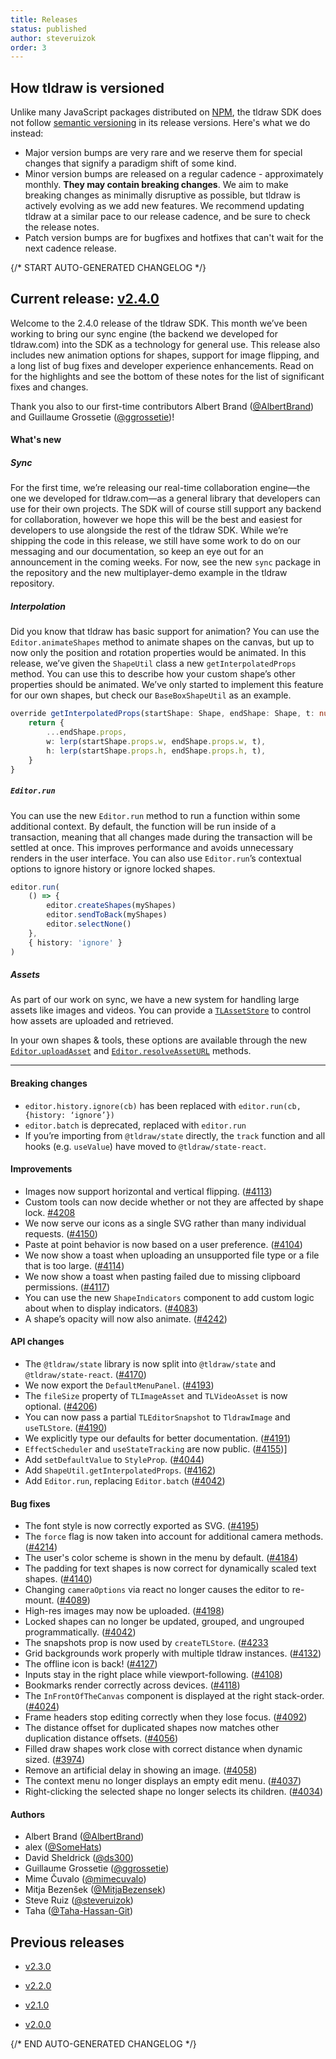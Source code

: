 ---
title: Releases
status: published
author: steveruizok
order: 3
---

## How tldraw is versioned

Unlike many JavaScript packages distributed on [NPM](https://www.npmjs.com/), the tldraw SDK does not follow [semantic versioning](https://semver.org/) in its release versions. Here's what we do instead:

- Major version bumps are very rare and we reserve them for special changes that signify a paradigm shift of some kind.
- Minor version bumps are released on a regular cadence - approximately monthly. **They may contain breaking changes**. We aim to make breaking changes as minimally disruptive as possible, but tldraw is actively evolving as we add new features. We recommend updating tldraw at a similar pace to our release cadence, and be sure to check the release notes.
- Patch version bumps are for bugfixes and hotfixes that can't wait for the next cadence release.









{/* START AUTO-GENERATED CHANGELOG */}

## Current release: [v2.4.0](/releases/v2.4.0)

Welcome to the 2.4.0 release of the tldraw SDK. This month we’ve been working to bring our sync engine (the backend we developed for tldraw.com) into the SDK as a technology for general use. This release also includes new animation options for shapes, support for image flipping, and a long list of bug fixes and developer experience enhancements. Read on for the highlights and see the bottom of these notes for the list of significant fixes and changes.

Thank you also to our first-time contributors Albert Brand ([@AlbertBrand](https://github.com/AlbertBrand)) and Guillaume Grossetie ([@ggrossetie](https://github.com/ggrossetie))!

#### What's new

##### Sync

For the first time, we’re releasing our real-time collaboration engine—the one we developed for tldraw.com—as a general library that developers can use for their own projects. The SDK will of course still support any backend for collaboration, however we hope this will be the best and easiest for developers to use alongside the rest of the tldraw SDK. While we’re shipping the code in this release, we still have some work to do on our messaging and our documentation, so keep an eye out for an announcement in the coming weeks. For now, see the new `sync` package in the repository and the new multiplayer-demo example in the tldraw repository.

##### Interpolation

Did you know that tldraw has basic support for animation? You can use the `Editor.animateShapes` method to animate shapes on the canvas, but up to now only the position and rotation properties would be animated. In this release, we’ve given the `ShapeUtil` class a new `getInterpolatedProps` method. You can use this to describe how your custom shape’s other properties should be animated. We’ve only started to implement this feature for our own shapes, but check our `BaseBoxShapeUtil` as an example.

```ts
override getInterpolatedProps(startShape: Shape, endShape: Shape, t: number): Shape['props'] {
	return {
		...endShape.props,
		w: lerp(startShape.props.w, endShape.props.w, t),
		h: lerp(startShape.props.h, endShape.props.h, t),
	}
}
```

##### `Editor.run`

You can use the new `Editor.run` method to run a function within some additional context. By default, the function will be run inside of a transaction, meaning that all changes made during the transaction will be settled at once. This improves performance and avoids unnecessary renders in the user interface. You can also use `Editor.run`’s contextual options to ignore history or ignore locked shapes.

```ts
editor.run(
	() => {
		editor.createShapes(myShapes)
		editor.sendToBack(myShapes)
		editor.selectNone()
	},
	{ history: 'ignore' }
)
```

##### Assets
As part of our work on sync, we have a new system for handling large assets like images and videos. You can provide a [`TLAssetStore`](https://tldraw.dev/reference/tlschema/TLAssetStore) to control how assets are uploaded and retrieved.

In your own shapes & tools, these options are available through the new [`Editor.uploadAsset`](https://tldraw.dev/reference/editor/Editor#uploadAsset) and [`Editor.resolveAssetURL`](https://staging.tldraw.dev/reference/editor/Editor#resolveAssetUrl) methods.

---

#### Breaking changes
- `editor.history.ignore(cb)` has been replaced with `editor.run(cb, {history: ‘ignore’})`
- `editor.batch` is deprecated, replaced with `editor.run`
- If you’re importing from `@tldraw/state` directly, the `track` function and all hooks (e.g. `useValue`) have moved to `@tldraw/state-react`.

#### Improvements

- Images now support horizontal and vertical flipping. ([#4113](https://github.com/tldraw/tldraw/pull/4113))
- Custom tools can now decide whether or not they are affected by shape lock. [#4208](https://github.com/tldraw/tldraw/pull/4208)
- We now serve our icons as a single SVG rather than many individual requests. ([#4150](https://github.com/tldraw/tldraw/pull/4150))
- Paste at point behavior is now based on a user preference. ([#4104](https://github.com/tldraw/tldraw/pull/4104))
- We now show a toast when uploading an unsupported file type or a file that is too large. ([#4114](https://github.com/tldraw/tldraw/pull/4114))
- We now show a toast when pasting failed due to missing clipboard permissions. ([#4117](https://github.com/tldraw/tldraw/pull/4117))
- You can use the new `ShapeIndicators` component to add custom logic about when to display indicators. ([#4083](https://github.com/tldraw/tldraw/pull/4083))
- A shape’s opacity will now also animate. ([#4242]([https://github.com/tldraw/tldraw/pull/](https://github.com/tldraw/tldraw/pull/4042)4242))

#### API changes
- The `@tldraw/state` library is now split into `@tldraw/state` and `@tldraw/state-react`. ([#4170](https://github.com/tldraw/tldraw/pull/4170))
- We now export the `DefaultMenuPanel`. ([#4193](https://github.com/tldraw/tldraw/pull/4193))
- The `fileSize` property of `TLImageAsset` and `TLVideoAsset` is now optional. ([#4206](https://github.com/tldraw/tldraw/pull/4206))
- You can now pass a partial `TLEditorSnapshot` to `TldrawImage` and `useTLStore`. ([#4190](https://github.com/tldraw/tldraw/pull/4190))
- We explicitly type our defaults for better documentation. ([#4191](https://github.com/tldraw/tldraw/pull/4191))
- `EffectScheduler` and `useStateTracking` are now public. ([#4155](https://github.com/tldraw/tldraw/pull/4155))]
- Add `setDefaultValue` to `StyleProp`. ([#4044](https://github.com/tldraw/tldraw/pull/4044))
- Add `ShapeUtil.getInterpolatedProps`. ([#4162](https://github.com/tldraw/tldraw/pull/4162))
- Add `Editor.run`, replacing `Editor.batch` ([#4042](https://github.com/tldraw/tldraw/pull/4042))

#### Bug fixes
- The font style is now correctly exported as SVG. ([#4195](https://github.com/tldraw/tldraw/pull/4195))
- The `force` flag is now taken into account for additional camera methods. ([#4214](https://github.com/tldraw/tldraw/pull/4214))
- The user's color scheme is shown in the menu by default. ([#4184](https://github.com/tldraw/tldraw/pull/4184))
- The padding for text shapes is now correct for dynamically scaled text shapes. ([#4140](https://github.com/tldraw/tldraw/pull/4140))
- Changing `cameraOptions` via react no longer causes the editor to re-mount. ([#4089](https://github.com/tldraw/tldraw/pull/4089))
- High-res images may now be uploaded. ([#4198](https://github.com/tldraw/tldraw/pull/4198))
- Locked shapes can no longer be updated, grouped, and ungrouped programmatically. ([#4042](https://github.com/tldraw/tldraw/pull/4042))
- The snapshots prop is now used by `createTLStore`. ([#4233](https://github.com/tldraw/tldraw/pull/4233)
- Grid backgrounds work properly with multiple tldraw instances. ([#4132](https://github.com/tldraw/tldraw/pull/4132))
- The offline icon is back! ([#4127](https://github.com/tldraw/tldraw/pull/4127))
- Inputs stay in the right place while viewport-following. ([#4108](https://github.com/tldraw/tldraw/pull/4108))
- Bookmarks render correctly across devices. ([#4118](https://github.com/tldraw/tldraw/pull/4118))
- The `InFrontOfTheCanvas` component is displayed at the right stack-order. ([#4024](https://github.com/tldraw/tldraw/pull/4024))
- Frame headers stop editing correctly when they lose focus. ([#4092](https://github.com/tldraw/tldraw/pull/4092))
- The distance offset for duplicated shapes now matches other duplication distance offsets. ([#4056](https://github.com/tldraw/tldraw/pull/4056))
- Filled draw shapes work close with correct distance when dynamic sized. ([#3974](https://github.com/tldraw/tldraw/pull/3974))
- Remove an artificial delay in showing an image. ([#4058](https://github.com/tldraw/tldraw/pull/4058))
- The context menu no longer displays an empty edit menu. ([#4037](https://github.com/tldraw/tldraw/pull/4037))
- Right-clicking the selected shape no longer selects its children. ([#4034](https://github.com/tldraw/tldraw/pull/4034))

#### Authors

- Albert Brand ([@AlbertBrand](https://github.com/AlbertBrand))
- alex ([@SomeHats](https://github.com/SomeHats))
- David Sheldrick ([@ds300](https://github.com/ds300))
- Guillaume Grossetie ([@ggrossetie](https://github.com/ggrossetie))
- Mime Čuvalo ([@mimecuvalo](https://github.com/mimecuvalo))
- Mitja Bezenšek ([@MitjaBezensek](https://github.com/MitjaBezensek))
- Steve Ruiz ([@steveruizok](https://github.com/steveruizok))
- Taha ([@Taha-Hassan-Git](https://github.com/Taha-Hassan-Git))
						
## Previous releases

- [v2.3.0](/releases/v2.3.0)

- [v2.2.0](/releases/v2.2.0)

- [v2.1.0](/releases/v2.1.0)

- [v2.0.0](/releases/v2.0.0)

{/* END AUTO-GENERATED CHANGELOG */}








